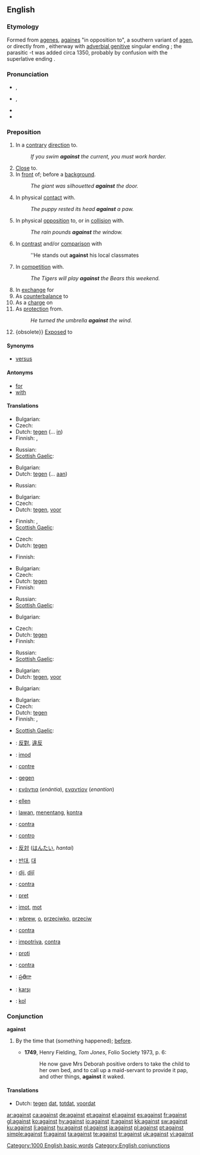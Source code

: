 ==English==
{{rank|again|also|away|147|against|though|get|eyes}}

===Etymology===
Formed from {{etyl|enm}} [[agenes]], [[againes]] "in opposition to", a southern variant of [[agen]], or directly from {{term|again}}, eitherway with [[adverbial genitive]] singular ending {{term||-es}}; the parasitic -t was added circa 1350, probably by confusion with the superlative ending {{term|-est}}.
  
===Pronunciation===
* {{a|UK}} {{IPA|/əˈgɛnst/|/əˈgeɪnst/}}, {{SAMPA|/@"gEnst/|/@"geInst/}}
* {{a|US}} {{IPA|/əˈgɛnst/}}, {{SAMPA|/@"gEnst/}}
* {{audio|en-us-against.ogg|Audio (US)}}
* {{hyphenation|a|gainst}}

===Preposition===
{{infl|en|preposition}}

# In a [[contrary]] [[direction]] to.
#:''If you swim '''against''' the current, you must work harder.''
# [[close|Close]] to.
# In [[front]] of; before a [[background]].
#:''The giant was silhouetted '''against''' the door.''
# In physical [[contact]] with.
#:''The puppy rested its head '''against''' a paw.''
# In physical [[opposition]] to, or in [[collision]] with.
#:''The rain pounds '''against''' the window.''
# In [[contrast]] and/or [[comparison]] with
#:''He stands out '''against''' his local classmates
# In [[competition]] with.
#:''The Tigers will play '''against''' the Bears this weekend.''
# In [[exchange]] for
# As [[counterbalance]] to
# As a [[charge]] on
# As [[protection]] from.
#:''He turned the umbrella '''against''' the wind.''
# {obsolete}} [[exposed|Exposed]] to

====Synonyms====
* [[versus]]

====Antonyms====
* [[for]]
* [[with]]

====Translations====
{{trans-top|in a contrary direction to}}
* Bulgarian: {{t|bg|обратно на|sc=Cyrl}}
* Czech: {{t+|cs|proti}}
* Dutch: [[tegen]] (... [[in]])
* Finnish: {{t+|fi|vastaan}}, {{t|fi|vastavirtaan}}
{{trans-mid}}
* Russian: {{t+|ru|против|tr=''prótiv''|sc=Cyrl}}
* [[Scottish Gaelic]]: {{t-|gd|an aghaidh|xs=Scottish Gaelic}}
{{trans-bottom}}

{{trans-top|close to}}
* Bulgarian: {{t|bg|до|sc=Cyrl}}
* Dutch: [[tegen]] (... [[aan]])
{{trans-mid}}
* Russian: {{t+|ru|напротив|tr=''naprótiv''|sc=Cyrl}}
{{trans-bottom}}

{{trans-top|in front of; before a background}}
* Bulgarian: {{t|bg|на фона на|sc=Cyrl}}
* Czech: {{t+|cs|proti}}
* Dutch: [[tegen]], [[voor]]
{{trans-mid}}
* Finnish: {{t+|fi|edessä}}, {{t-|fi|vasten}}
* [[Scottish Gaelic]]: {{t-|gd|mu choinneimh|xs=Scottish Gaelic}}
{{trans-bottom}}

{{trans-top|in physical contact with}}
* Czech: {{t+|cs|o}}
* Dutch: [[tegen]]
{{trans-mid}}
* Finnish: {{t-|fi|vasten}}
{{trans-bottom}}

{{trans-top|in opposition to}}
* Bulgarian: {{t|bg|против|sc=Cyrl}}
* Czech: {{t+|cs|proti}}
* Dutch: [[tegen]]
* Finnish: {{t-|fi|vasten}}
{{trans-mid}}
* Russian: {{t+|ru|против|tr=''prótiv''|sc=Cyrl}}
* [[Scottish Gaelic]]: {{t-|gd|an aghaidh|xs=Scottish Gaelic}}
{{trans-bottom}}

{{trans-top|in contrast or comparison with}}
* Bulgarian: {{t|bg|срещу|sc=Cyrl}}
{{trans-mid}}
{{trans-bottom}}

{{trans-top|in competition with}}
* Czech: {{t+|cs|proti}}
* Dutch: [[tegen]]
* Finnish: {{t+|fi|vastaan}}
{{trans-mid}}
* Russian: {{t+|ru|против|tr=''prótiv''|sc=Cyrl}}
* [[Scottish Gaelic]]: {{t-|gd|an aghaidh|xs=Scottish Gaelic}}
{{trans-bottom}}

{{trans-top|in exchange for}}
* Bulgarian: {{t|bg|за|sc=Cyrl}}
* Dutch: [[tegen]], [[voor]]
{{trans-mid}}
{{trans-bottom}}

{{trans-top|as counterbalance to}}
* Bulgarian: {{t|bg|срещу|sc=Cyrl}}
{{trans-mid}}
{{trans-bottom}}

{{trans-top|as a charge to}}
{{trans-mid}}
{{trans-bottom}}

{{trans-top|as protection from}}
* Bulgarian: {{t|bg|против|sc=Cyrl}}
* Czech: {{t+|cs|proti}}
* Dutch: [[tegen]]
* Finnish: {{t+|fi|vastaan}}, {{t-|fi|vasten}}
{{trans-mid}}
* [[Scottish Gaelic]]: {{t-|gd|an aghaidh|xs=Scottish Gaelic}}
{{trans-bottom}}

{{checktrans-top}}
* {{ttbc|Chinese}}: [[反對]], [[違反]]
* {{ttbc|Danish}}: [[imod]]
* {{ttbc|French}}: [[contre]]
* {{ttbc|German}}: [[gegen]]
* {{ttbc|Greek}}: [[ενάντια]] (''enántia''), [[εναντίον]] (''enantíon'')
* {{ttbc|Hungarian}}: [[ellen]]
* {{ttbc|Indonesian}}: [[lawan]], [[tentang|menentang]], [[kontra]]
* {{ttbc|Interlingua}}: [[contra]]
* {{ttbc|Italian}}: [[contro]]
* {{ttbc|Japanese}}: [[反対]] ([[はんたい]], ''hantai'')
* {{ttbc|Korean}}: [[반대]], [[대]]
* {{ttbc|Kurdish}}: [[dij]], [[dijî]]
{{checktrans-mid}}
* {{ttbc|Latin}}: [[contra]]
* {{ttbc|Latvian}}: [[pret]]
* {{ttbc|Norwegian}}: [[imot]], [[mot]]
* {{ttbc|Polish}}: [[wbrew]], [[o]], [[przeciwko]], [[przeciw]]
* {{ttbc|Portuguese}}: [[contra]]
* {{ttbc|Romanian}}: [[impotriva]], [[contra]]
* {{ttbc|Slovene}}: [[proti]] 
* {{ttbc|Spanish}}: [[contra]]
* {{ttbc|Telugu}}: [[ప్రతిగా]]
* {{ttbc|Turkish}}: [[karşı]]
* {{ttbc|Volapük}}: [[kol]]
{{checktrans-bottom}}

===Conjunction===
'''against'''

# {{obsolete}} By the time that (something happened); [[before]].
#* '''1749''', Henry Fielding, ''Tom Jones'', Folio Society 1973, p. 6:
#*: He now gave Mrs Deborah positive orders to take the child to her own bed, and to call up a maid-servant to provide it pap, and other things, '''against''' it waked.

====Translations====
* Dutch: [[tegen]] [[dat]], [[totdat]], [[voordat]]

[[Category:1000 English basic words]]
[[Category:English conjunctions]]

[[ar:against]]
[[ca:against]]
[[de:against]]
[[et:against]]
[[el:against]]
[[es:against]]
[[fr:against]]
[[gl:against]]
[[ko:against]]
[[hy:against]]
[[io:against]]
[[it:against]]
[[kk:against]]
[[sw:against]]
[[ku:against]]
[[li:against]]
[[hu:against]]
[[nl:against]]
[[ja:against]]
[[pl:against]]
[[pt:against]]
[[simple:against]]
[[fi:against]]
[[ta:against]]
[[te:against]]
[[tr:against]]
[[uk:against]]
[[vi:against]]